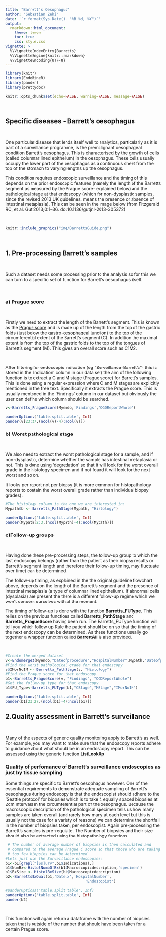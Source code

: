 ```yaml
---
title: "Barrett's Oesophagus"
author: "Sebastian Zeki"
date: '`r format(Sys.Date(), "%B %d, %Y")`'
output:
  rmarkdown::html_document:
    theme: lumen
    toc: true
    css: style.css
vignette: >
  %\VignetteIndexEntry{Barretts}
  %\VignetteEngine{knitr::rmarkdown}
  %\VignetteEncoding{UTF-8}
---
```




```r

library(knitr)
library(EndoMineR)
library(pander)
library(prettydoc)
```

```r
knitr::opts_chunk$set(echo=FALSE, warning=FALSE, message=FALSE)
```

<br>

## **Specific diseases - Barrett's oesophagus**

<br>

One particular disease that lends itself well to analytics, particularly as it is part of a surveillance programme, is the premalignant oesophageal condition Barrett's oesophagus. This is characterised by the growth of cells (called columnar lined epithelium) in the oesophagus. These cells usually occupy the lower part of the oesophagus as a continuous sheet from the top of the stomach to varying lengths up the oesophagus. 

This condition requires endoscopic surveillance and the timing of this depends on the prior endoscopic features (namely the length of the Barretts segment as measured by the Prague score- explained below) and the pathological stage at that endoscopy (which for non-dysplastic samples, since the revised 2013 UK guidelines, means the presence or absence of intestinal metaplasia). This can be seen in the image below (from Fitzgerald RC, et al. Gut 2013;0:1–36. doi:10.1136/gutjnl-2013-305372)

<br>

```r
knitr::include_graphics("img/BarrettsGuide.png")
```

<br>

## **1. Pre-processing Barrett's samples**

<br>

Such a dataset needs some processing prior to the analysis so for this we can turn to a specific set of function for Barrett's oesophagus itself. 

<br>

### **a) Prague score**

<br>

Firstly we need to extract the length of the Barrett’s segment. This is known as the [Prague score](https://services.nhslothian.scot/endoscopyunit/InformationForClinicalStaff/Documents/PRAGUE%20CRITERIA.pdf) and is made up of the length from the top of the gastric folds (just below the gastro-oesophageal junction) to the top of the circumferential extent of the Barrett's segment (C). In addition the maximal extent is from the top of the gastric folds to the top of the tongues of Barrett's segment (M). This gives an overall score such as C1M2.

<br>

After filtering for endoscopic indication (eg “Surveillance-Barrett’s”- this is stored in the 'Indication' column in our data set) the aim of the following function is to extract a C and M stage (Prague score) for Barrett’s samples. This is done using a regular expression where C and M stages are explicitly mentioned in the free text. Specifically it extracts the Prague score. This is usually mentoned in the 'Findings' column in our dataset but obviously the user can define which column should be searched.

```r
v<-Barretts_PragueScore(Myendo,'Findings','OGDReportWhole')
```

```r
panderOptions('table.split.table', Inf)
pander(v[23:27,(ncol(v)-4):ncol(v)])
```

### **b) Worst pathological stage**

<br>

We also need to extract the worst pathological stage for a sample, and if non-dysplastic, determine whether the sample has intestinal metaplasia or not. This is done using 'degredation' so that it will look for the worst overall grade in the histology specimen and if not found it will look for the next worst and so on. 

It looks per report not per biopsy (it is more common for histopathology reports to contain the worst overall grade rather than individual biopsy grades).


```r
#The histology column is the one we are interested in:
Mypath$b <- Barretts_PathStage(Mypath, "Histology")
```

```r
panderOptions('table.split.table', Inf)
pander(Mypath[2:3,(ncol(Mypath)-4):ncol(Mypath)])
```



### **c)Follow-up groups**

<br>

Having done these pre-processing steps, the follow-up group to which the last endoscopy belongs (rather than the patient as their biopsy results or Barrett's segment length and therefore their follow-up timing, may fluctuate over time) can be determined. 

The follow-up timing, as explained in the the original guideline flowchart above, depends on the length of the Barrett's segment and the presence of intestinal metaplasia (a type of columnar lined epithelium). If abnormal cells (dysplasia) are present the there is a different follow-up regime which we won't concern ourselves with at the moment. 

The timing of follow-up is done with the function **Barretts_FUType.** This relies on the previous functions called **Barretts_PathStage**  and **Barretts_PragueScore** having been run. The Barretts_FUType function will tell you which follow up Rule the patient should be on so that the timing of the next endoscopy can be determined. As these functions usually go together a wrapper function called **BarrettAll** is also provided.

<br>

```r
#Create the merged dataset
v<-Endomerge2(Myendo,"Dateofprocedure","HospitalNumber",Mypath,"Dateofprocedure","HospitalNumber")
#Find the worst pathological grade for that endoscopy
v$IMorNoIM <- Barretts_PathStage(v, "Histology")
#Find the Prague score for that endoscopy
b1<-Barretts_PragueScore(v, "Findings", "OGDReportWhole")
#Get the follow-up type for that endoscopy
b1$FU_Type<-Barretts_FUType(b1,"CStage","MStage","IMorNoIM")

```


```r
panderOptions('table.split.table', Inf)
pander(b1[23:27,(ncol(b1)-4):ncol(b1)])
```





## **2.Quality assessment in Barrett's surveillance**

<br>

Many of the aspects of generic quality monitoring apply to Barrett's as well. For example, you may want to make sure that the endoscopy reports adhere to guidance about what should be in an endoscopy report. This can be assessed using the generic function **ListLookUp**




### **Quality of perfomance of Barrett's surveillance endoscopies as just by tissue sampling**

Some things are specific to Barrett's oesophagus however. One of the essential requirements to demonstrate adequate sampling of Barrett's oesophagus during endoscopy is that the endoscopist should adhere to the 'Seattle protocol' for biopsies which is to take  4 equally spaced biopsies at 2cm intervals in the circumferential part of the oesophagus. Because the macroscopic description of the pathological specimen tells us how many samples are taken overall (and rarely how many at each level but this is usually not the case for a variety of reasons) we can determine the shortfall in the number of biopsies taken, per endoscopist. Again pre-processing the Barrett's samples is pre-requisite. The Number of biopsies and their size should also be extracted using the histopathology functions.

```r
 # The number of average number of biopsies is then calculated and
 # compared to the average Prague C score so that those who are taking
 # too few biopsies can be determined
#Lets just use the Surveillance endoscopies:
b1<-b1[grepl("[Ss]urv",b1$Indications),]
b1$NumBx<-HistolNumbOfBx(b1$Macroscopicdescription,'specimen')
b1$BxSize <- HistolBxSize(b1$Macroscopicdescription)
b2<-BarrettsBxQual(b1,'Date.x','HospitalNumber',
                                    'Endoscopist')
```
 
 
```r

#panderOptions('table.split.table', Inf)
panderOptions('table.split.table', Inf)
pander(b2)
```
 <br>
 
 This function will again return a dataframe with the number of biopsies taken that is outside of the number that should have been taken for a certain Prague score.
